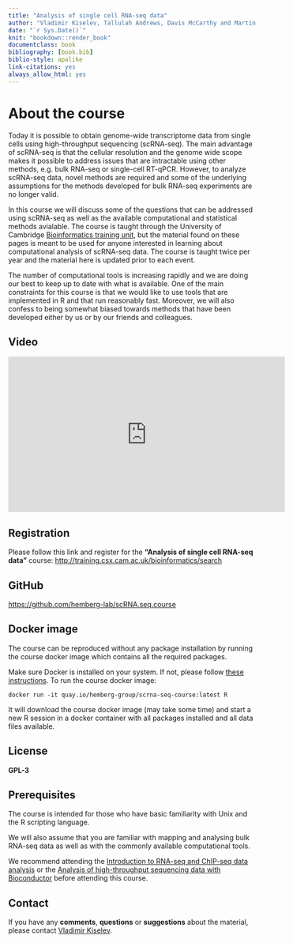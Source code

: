 ```yaml
--- 
title: "Analysis of single cell RNA-seq data"
author: "Vladimir Kiselev, Tallulah Andrews, Davis McCarthy and Martin Hemberg"
date: "`r Sys.Date()`"
knit: "bookdown::render_book"
documentclass: book
bibliography: [book.bib]
biblio-style: apalike
link-citations: yes
always_allow_html: yes
---
```


# About the course

Today it is possible to obtain genome-wide transcriptome data from single cells using high-throughput sequencing (scRNA-seq). The main advantage of scRNA-seq is that the cellular resolution and the genome wide scope makes it possible to address issues that are intractable using other methods, e.g. bulk RNA-seq or single-cell RT-qPCR. However, to analyze scRNA-seq data, novel methods are required and some of the underlying assumptions for the methods developed for bulk RNA-seq experiments are no longer valid.

In this course we will discuss some of the questions that can be addressed using scRNA-seq as well as the available computational and statistical methods avialable. The course is taught through the University of Cambridge <a href="http://training.csx.cam.ac.uk/bioinformatics/" target="blank">Bioinformatics training unit</a>, but the material found on these pages is meant to be used for anyone interested in learning about computational analysis of scRNA-seq data. The course is taught twice per year and the material here is updated prior to each event.

The number of computational tools is increasing rapidly and we are doing our best to keep up to date with what is available. One of the main constraints for this course is that we would like to use tools that are implemented in R and that run reasonably fast. Moreover, we will also confess to being somewhat biased towards methods that have been developed either by us or by our friends and colleagues. 

## Video

<iframe width="560" height="315" src="https://www.youtube.com/embed/i58Fk6R03PA?list=PLEyKDyF1qdOaoWBu8jNwN4o5z6wlm3aES" frameborder="0" allowfullscreen></iframe>

## Registration  

Please follow this link and register for the __"Analysis of single cell RNA-seq data"__ course:
<a href="http://training.csx.cam.ac.uk/bioinformatics/search" target="blank">http://training.csx.cam.ac.uk/bioinformatics/search</a>

## GitHub
<a href="https://github.com/hemberg-lab/scRNA.seq.course" target="blank">https://github.com/hemberg-lab/scRNA.seq.course</a>

## Docker image

The course can be reproduced without any package installation by running the course docker image which contains all the required packages.

Make sure Docker is installed on your system. If not, please follow [these instructions](https://docs.docker.com/engine/installation/). To run the course docker image:

```
docker run -it quay.io/hemberg-group/scrna-seq-course:latest R
```

It will download the course docker image (may take some time) and start a new R session in a docker container with all packages installed and all data files available.

## License
<b>GPL-3</b>

## Prerequisites

The course is intended for those who have basic familiarity with Unix and the R scripting language.

We will also assume that you are familiar with mapping and analysing bulk RNA-seq data as well as with the commonly available computational tools.

We recommend attending the [Introduction to RNA-seq and ChIP-seq data analysis](http://training.csx.cam.ac.uk/bioinformatics/search) or the [Analysis of high-throughput sequencing data with Bioconductor](http://training.csx.cam.ac.uk/bioinformatics/search) before attending this course.

## Contact

If you have any __comments__, __questions__ or __suggestions__ about the material, please contact <a href="mailto:vladimir.yu.kiselev@gmail.com">Vladimir Kiselev</a>.
